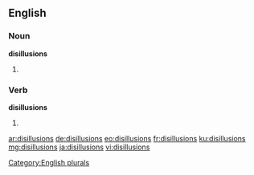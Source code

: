 ==English==

===Noun===
'''disillusions'''

# {{plural of|disillusion}}

===Verb===
'''disillusions'''

# {{en-third-person singular of|disillusion}}

[[Category:English plurals]]

[[ar:disillusions]]
[[de:disillusions]]
[[eo:disillusions]]
[[fr:disillusions]]
[[ku:disillusions]]
[[mg:disillusions]]
[[ja:disillusions]]
[[vi:disillusions]]